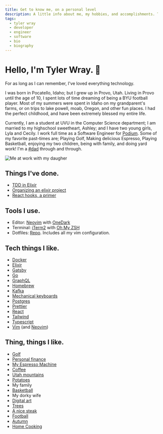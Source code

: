 ```yaml
---
title: Get to know me, on a personal level
description: A little info about me, my hobbies, and accomplishments. This is constantly changing, but that's what makes life interesting!
tags:
  - tyler wray
  - developer
  - engineer
  - software
  - bio
  - biography
---
```


# Hello, I'm Tyler Wray. 👋

For as long as I can remember, I've loved everything technology.

I was born in Pocatello, Idaho; but I grew up in Provo, Utah.
Living in Provo until the age of 10, I spent lots of time dreaming of
being a BYU football player. Most of my summers were spent in Idaho on my
grandparent's farms, or on trips to lake powell, moab, Oregon, and other
fun places. I had the perfect childhood, and have been extremely blessed
my entire life.

Currently, I am a student at UVU in the Computer Science department; I am
married to my highschool sweetheart, Ashley; and I have two young girls,
Lyla and Cecily. I work full time as a Software Engineer for
[Podium](http://podium.com). Some of my favorite past-times
are; Playing Golf, Making delicious Espresso, Playing Basketball, enjoying my two children, being with family, and
doing yard work! I'm a [#dad](https://twitter.com/wray_tw/status/1127774420724895744?s=20)
through and through.

![Me at work with my daugher](/images/me_at_work_720.jpg "Me at work")

## Things I've done.

- [TDD in Elixir](https://medium.com/podium-engineering/test-driven-development-why-elixir-excels-at-tdd-8b5f1a51aee3)
- [Organizing an elixir project](https://slides.com/tylerwray/ex-organizing-a-project/fullscreen#/)
- [React hooks, a primer](https://slides.com/tylerwray/react-hooks/fullscreen)

## Tools I use.

- Editor: [Neovim](https://neovim.io/) with [OneDark](https://github.com/joshdick/onedark.vim)
- Terminal: [iTerm2](https://www.iterm2.com/) with [Oh My ZSH](https://ohmyz.sh/)
- Dotfiles: [Repo](https://github.com/tylerwray/dotfiles). Includes all my vim configuration.

## Tech things I like.

- [Docker](https://www.docker.com/)
- [Elixir](https://elixir-lang.org/)
- [Gatsby](https://www.gatsbyjs.org/)
- [Go](https://golang.org/)
- [GraphQL](https://graphql.org/)
- [Homebrew](https://brew.sh/)
- [Kafka](https://kafka.apache.org/)
- [Mechanical keyboards](https://www.daskeyboard.com/daskeyboard-4-ultimate/)
- [Postgres](https://www.postgresql.org/)
- [Prettier](https://prettier.io/)
- [React](https://reactjs.org/)
- [Tailwind](https://tailwindcss.com/)
- [Typescript](https://www.typescriptlang.org/)
- [Vim](https://www.vim.org/) (and [Neovim](https://neovim.io/))

## Thing, things I like.

- [Golf](https://www.theoaksatsf.com/)
- [Personal finance](https://ynab.com/)
- [My Espresso Machine](https://www.breville.com/us/en/products/espresso/bes870.html)
- [Coffee](https://www.youtube.com/watch?v=ZuQu12vMQZM)
- [Utah mountains](http://bit.ly/2GzhC1Q)
- [Potatoes](https://idahopotato.com/)
- My family
- [Basketball](https://www.nba.com/)
- My dorky wife
- [Digital art](https://mkbhdwallpapers.blogspot.com/2018/11/poly-lakeside.html)
- [Trees](https://www.boredpanda.com/most-beautiful-trees/?utm_source=google&utm_medium=organic&utm_campaign=organic)
- [A nice steak](https://www.ruthschris.com/restaurant-locations/park-city/)
- [Football](https://www.nfl.com/)
- [Autumn](https://www.sltrib.com/artsliving/outdoors/2017/09/19/10-top-spots-for-utahs-fall-colors/)
- [Home Cooking]()
